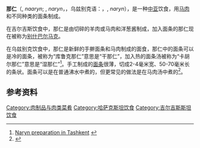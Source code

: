 {{Infobox prepared food
| name             =那仁
| image            = Саксаул Ресторан, naryn soup with horse-meat qazı and noodles.jpg
| caption          = 在努尔苏丹的一家餐馆里，那仁汤配马肉和面条
| alternate_name   = 
| country          = [[哈萨克斯坦|哈萨克斯坦]], [[吉尔吉斯斯坦|吉尔吉斯斯坦]], [[乌兹别克斯坦|乌兹别克斯坦]]
| region           = 
| creator          = 
| course           = [[肉|肉]]
| type             = 
| served           = 热
| main_ingredient  = [[肉|肉]]、[[面条|面条]]
| variations       = 
| calories         = 
| other            = 
|no_recipes=true
|no_commons=true 
}}

'''那仁'''（{{lang-ky|наaрын}}, ''naaryn''; {{lang-kz|нарын}}, ''naryn''，{{lang-ug|нерин}}，乌兹别克语：{{lang|uz|''norin''}}，{{lang-ru|нaрын}}, ''naryn''），是一种[[中亚|中亚]]饮食，用[[马肉|马肉]]和不同种类的面条制成。

在吉尔吉斯饮食中，那仁是由切碎的羊肉或马肉和洋葱酱制成，加入面条的那仁现在被称为[[别什巴尔马克|别什巴尔马克]]。

在乌兹别克饮食中，那仁是新鲜的手擀面条和马肉制成的面食，那仁中的面条可以是冷的面条，被称为“库鲁克那仁”意思是“干那仁”，加入热的面条汤被称为“卡胡尔那仁”意思是“湿那仁”<ref>[http://subscribe.ru/archive/rest.travel.tashkent28/200504/28184121.html Naryn preparation in Tashkent] {{in lang|ru}}</ref>。手工制成的[[面条|面条]]很薄，切成2-4毫米宽、50-70毫米长的条状。面条可以是在普通沸水中煮的，但更常见的做法是在马肉汤中煮的<ref>
{{cite book
 | last = Khudayshukurov
 | first = T.
 |author2=Makhmudov A. |author3=Ubaydullae R
 | title = Uzbek National Dishes and Refreshments
 | year = 1995
 | type = Hardback
 | edition = 1st
 | publisher = Shark
 | location = Tashkent
 | language = uz, ru, en
 | pages = 61–62
 | chapter = Farinaceous Foods
 }}
</ref>。

==参考资料==
{{reflist}}

[[Category:肉制品与肉类菜肴|Category:肉制品与肉类菜肴]]
[[Category:哈萨克斯坦饮食|Category:哈萨克斯坦饮食]]
[[Category:吉尔吉斯斯坦饮食|Category:吉尔吉斯斯坦饮食]]